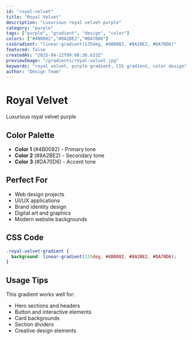```yaml
---
id: "royal-velvet"
title: "Royal Velvet"
description: "Luxurious royal velvet purple"
category: "purple"
tags: ["purple", "gradient", "design", "color"]
colors: ["#4B0082","#8A2BE2","#DA70D6"]
cssGradient: "linear-gradient(135deg, #4B0082, #8A2BE2, #DA70D6)"
featured: false
createdAt: "2025-04-22T09:08:36.633Z"
previewImage: "/gradients/royal-velvet.jpg"
keywords: "royal velvet, purple gradient, CSS gradient, color design"
author: "Design Team"
---
```


# Royal Velvet

Luxurious royal velvet purple

## Color Palette

- **Color 1** (#4B0082) - Primary tone
- **Color 2** (#8A2BE2) - Secondary tone
- **Color 3** (#DA70D6) - Accent tone

## Perfect For

- Web design projects
- UI/UX applications
- Brand identity design
- Digital art and graphics
- Modern website backgrounds

## CSS Code

```css
.royal-velvet-gradient {
  background: linear-gradient(135deg, #4B0082, #8A2BE2, #DA70D6);
}
```

## Usage Tips

This gradient works well for:
- Hero sections and headers
- Button and interactive elements
- Card backgrounds
- Section dividers
- Creative design elements
